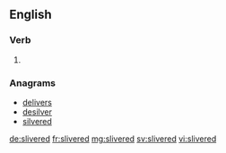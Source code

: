 ==English==

===Verb===
{{head|en}}

# {{en-past of|sliver}}

===Anagrams===
* [[delivers#English|delivers]]
* [[desilver#English|desilver]]
* [[silvered#English|silvered]]

[[de:slivered]]
[[fr:slivered]]
[[mg:slivered]]
[[sv:slivered]]
[[vi:slivered]]